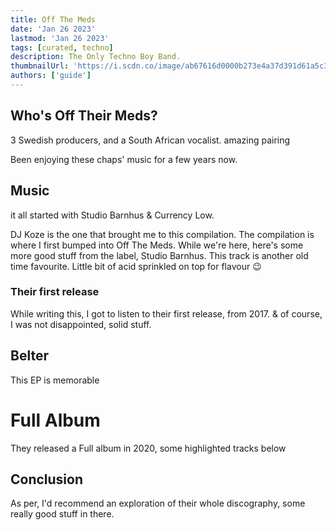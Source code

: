 ```yaml
---
title: Off The Meds
date: 'Jan 26 2023'
lastmod: 'Jan 26 2023'
tags: [curated, techno]
description: The Only Techno Boy Band.
thumbnailUrl: 'https://i.scdn.co/image/ab67616d0000b273e4a37d391d61a5c3ecc29aba'
authors: ['guide']
---
```


## Who's Off Their Meds?

3 Swedish producers, and a South African vocalist. amazing pairing

Been enjoying these chaps' music for a few years now.

## Music

it all started with Studio Barnhus & Currency Low.

<HorizontalScrollCards>
  <Track url={'https://open.spotify.com/track/2G9c1z6pQqXqcVRflKVtDL'} />
  <Track url={'https://open.spotify.com/track/7aigqIgfZXwYpKRbSIFddQ'}>
    DJ Koze is the one that brought me to this compilation. The compilation is where I first bumped
    into Off The Meds.
  </Track>
  <Track url={'https://open.spotify.com/track/4nPxslqyW55H8Mye6bAXle?si=b794a7124a384ec8'}>
    While we're here, here's some more good stuff from the label, Studio Barnhus. This track is
    another old time favourite.
  </Track>
  <Track url={'https://open.spotify.com/track/0velg2jq09GEQNCoBweu4d'}>
    Little bit of acid sprinkled on top for flavour 😉
  </Track>
</HorizontalScrollCards>

### Their first release

While writing this, I got to listen to their first release, from 2017. & of course, I was not disappointed, solid stuff.

<Track url={'https://open.spotify.com/track/3J08IyvitTYYBZ7IZq6MpB'} />

## Belter

This EP is memorable

<HorizontalScrollCards>
  <Track url={'https://open.spotify.com/track/6RBgnOwli7rJI5vVYvmOkQ'} />
  <Track url={'https://open.spotify.com/track/5d6dmEELSGUzs61SooAvBN'} />
</HorizontalScrollCards>

# Full Album

They released a Full album in 2020, some highlighted tracks below

<HorizontalScrollCards>
  <Track url={'https://open.spotify.com/track/5LVZv2D8A3lm9y2P1HKFqj'} />
  <Track
    url={'https://open.spotify.com/track/5xOMPJu6cEuSlVIoUvxIEw'}
    blurb="everytime yi overtime."
  />
  <Track url={'https://open.spotify.com/track/5aHo2ZXyvSX04fXjWtNV1s'} />
</HorizontalScrollCards>

## Conclusion

As per, I'd recommend an exploration of their whole discography, some really good stuff in there.

<Track
  url={'https://open.spotify.com/track/3SrwA9rUaJfy5KAbcEzS4Q?si=dcdbfc92d9fa4431'}
  blurb="closing off with the opening track from their latest EP - Best OFF"
/>
